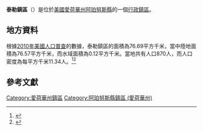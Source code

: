 {{noteTA
|G1=USState
|G2=地名
|G3=Unit
}}
{{Infobox settlement
|official_name            = 泰勒鎮區
|native_name = Taylor Township
|settlement_type          = [[行政鎮區|行政鎮區]]
|image_skyline            = 
|imagesize                = 
|image_map                = Map highlighting Taylor Township, Appanoose County, Iowa.svg
|mapsize                  = 250px
|pushpin_map  =USA Iowa
|pushpin_label = 泰勒鎮區
|pushpin_label_position   = top
|pushpin_map_caption      = 泰勒鎮區在愛荷華州的位置
|subdivision_type         = [[世界政區索引|國家]]
|subdivision_type1        = [[美国州份|州份]]
|subdivision_type2        = [[愛荷華州行政区划|縣]]
|subdivision_name         = [[美国|美国]]
|subdivision_name1        = [[愛荷華州|愛荷華州]]
|subdivision_name2        = [[阿珀努斯縣_(愛荷華州)|阿珀努斯縣]]
|elevation_ft             = 994
|elevation_m              = 303
|timezone                 = [[北美中部時區|北美中部時區]]
|area_total_km2           = 76.69
|area_land_km2            = 76.57
|area_water_km2           = 0.12
|area_total_sq_mi         = 
|area_land_sq_mi          = 
|area_water_sq_mi         = 
|population_as_of         = [[2010年美國人口普查|2010]]
|population_footnotes     = 
|population_total         = 870
|population_density_km2   = auto
|population_density_sq_mi = auto
|utc_offset               = -6
|coordinates              = {{coord|40|52|08|N|92|48|58|W|type:city_region:US-AL_source:GNS-enwiki|display=inline,title}}
| coor_pinpoint           = 
| coordinates_footnotes   = 
|timezone_DST             = CDT
|utc_offset_DST           = -5
|postal_code_type         = [[美國郵區編號|郵區編號]]
|postal_code              = 
|area_code                = {{link-en|电话区号641|Area code 641|641}}
|blank_name = [[地名信息系统|GNIS ID]]
|blank_info = 468782
}}
'''泰勒鎮區'''（{{lang-en|Taylor Township}}）是位於[[美國|美國]][[愛荷華州|愛荷華州]][[阿珀努斯縣_(愛荷華州)|阿珀努斯縣]]的一個[[行政鎮區|行政鎮區]]。

== 地方資料 ==
根據[[2010年美國人口普查|2010年美國人口普查]]的數據，泰勒鎮區的面積為76.69平方千米，當中陸地面積為76.57平方千米，而水域面積為0.12平方千米。當地共有人口870人，而人口密度為每平方千米11.34人。<ref name="GR8">{{cite web|url=http://factfinder2.census.gov|publisher=[[美国人口调查局|美国人口调查局]]|accessdate=2011-05-14|title=American FactFinder|archive-date=2013-09-11|archive-url=https://web.archive.org/web/20130911234518/http://factfinder2.census.gov/|dead-url=no}}</ref><ref>{{cite web|url=https://www.citypopulation.de/en/usa/iowa/admin/|title=USA: Iowa (Counties and Townships) - City Population}}</ref>

== 參考文獻 ==
{{reflist}}

{{阿珀努斯縣 (愛荷華州)}}

{{DEFAULTSORT:Taylor Township}}
[[Category:愛荷華州鎮區|Category:愛荷華州鎮區]]
[[Category:阿珀努斯縣鎮區_(愛荷華州)|Category:阿珀努斯縣鎮區 (愛荷華州)]]

{{Iowa-geo-stub}}